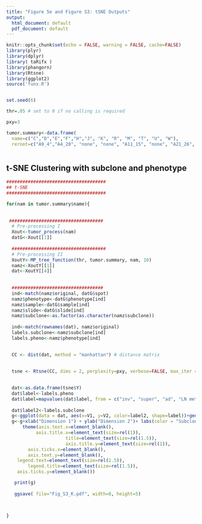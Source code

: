 ```yaml
---
title: "Figure 5e and Figure S3: tSNE Outputs"
output:
  html_document: default
  pdf_document: default
---
```


```r
knitr::opts_chunk$set(echo = FALSE, warning = FALSE, cache=FALSE)
library(plyr)
library(dplyr)
library( taRifx )
library(phangorn)
library(Rtsne)
library(ggplot2)
source('funx.R')


set.seed(6)
```

```r

thr=.05 # set to 0 if no calling is required

pxy=3

tumor.summary<-data.frame(
  name=c("C","D","E","F","H","J", "K", "R", "M", "T", "U", "W"),
  reroot=c("A9_4","A4_20", "none", "none", "A11_15", "none", "A21_26", "A7_7", "A3_24", "A7_3", "A5_19", "A6_25"))



```



## t-SNE Clustering with subclone and phenotype



```r

#####################################
## t-SNE
#####################################

for(nam in tumor.summary$name){
  
 
 ###################################
  # Pre-processing I
  Xout<-tumor_process(nam)
  datG<-Xout[[1]]
  
  ###################################
  # Pre-processing II
  XoutY<-MP_tree_function(thr, tumor.summary, nam, 10)
  namz<-XoutY[[1]]
  dat<-XoutY[[4]]
  
  
  ##################################
  ind<-match(namz$original, datG$spot)
  namz$phenotype<-datG$phenotype[ind]
  namz$sample<-datG$sample[ind]
  namz$slide<-datG$slide[ind]
  namz$subclone<-as.factor(as.character(namz$subclone))
  
  ind<-match(rownames(dat), namz$original)
  labels.subclone<-namz$subclone[ind]
  labels.pheno<-namz$phenotype[ind]

  
  CC <- dist(dat, method = "manhattan") # distance matrix
  
  
  tsne <- Rtsne(CC, dims = 2, perplexity=pxy, verbose=FALSE, max_iter = 10000, check_duplicates = FALSE)
  

  dat<-as.data.frame(tsne$Y)
  dat$label<-labels.pheno
  dat$label=mapvalues(dat$label, from = c("inv", "super", "ad", "LN met", "ln met"), to = c("invasive", "superficial", "adenoma", "lymph node met", "lymph node met"))
  
  dat$label2<-labels.subclone
  g<-ggplot(data = dat, aes(x=V1, y=V2, color=label2, shape=label))+geom_point( size=5)+ggtitle(paste("Tumor ", nam, sep = ""))
  g<-g+xlab("Dimension 1") + ylab("Dimension 2")+ labs(color = "Subclone", shape="Phenotype")+
      theme(axis.text.x=element_blank(),
           axis.title.x=element_text(size=rel(1)),
                      title=element_text(size=rel(1.5)),
                      axis.title.y=element_text(size=rel(1)),
        axis.ticks.x=element_blank(),
        axis.text.y=element_blank(),
    legend.text=element_text(size=rel(1.5)),
        legend.title=element_text(size=rel(1.5)),
    axis.ticks.y=element_blank())

   print(g)
   
   ggsave( file="Fig_S3_K.pdf", width=8, height=5)


  
}



```
